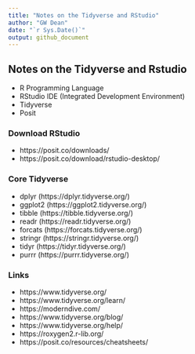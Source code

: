 ```yaml
---
title: "Notes on the Tidyverse and RStudio"
author: "GW Dean"
date: "`r Sys.Date()`"
output: github_document
---
```

## Notes on the Tidyverse and Rstudio

- R Programming Language
- RStudio IDE (Integrated Development Environment)
- Tidyverse
- Posit

### Download RStudio
- https://posit.co/downloads/
- https://posit.co/download/rstudio-desktop/


### Core Tidyverse
- dplyr (https://dplyr.tidyverse.org/)
- ggplot2 (https://ggplot2.tidyverse.org/)
- tibble (https://tibble.tidyverse.org/)
- readr (https://readr.tidyverse.org/)
- forcats (https://forcats.tidyverse.org/)
- stringr (https://stringr.tidyverse.org/)
- tidyr (https://tidyr.tidyverse.org/)
- purrr (https://purrr.tidyverse.org/)

### Links
- https://www.tidyverse.org/
- https://www.tidyverse.org/learn/
- https://moderndive.com/
- https://www.tidyverse.org/blog/
- https://www.tidyverse.org/help/
- https://roxygen2.r-lib.org/
- https://posit.co/resources/cheatsheets/
